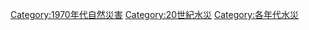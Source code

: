 [[Category:1970年代自然災害|Category:1970年代自然災害]]
[[Category:20世紀水災|Category:20世紀水災]]
[[Category:各年代水災|Category:各年代水災]]